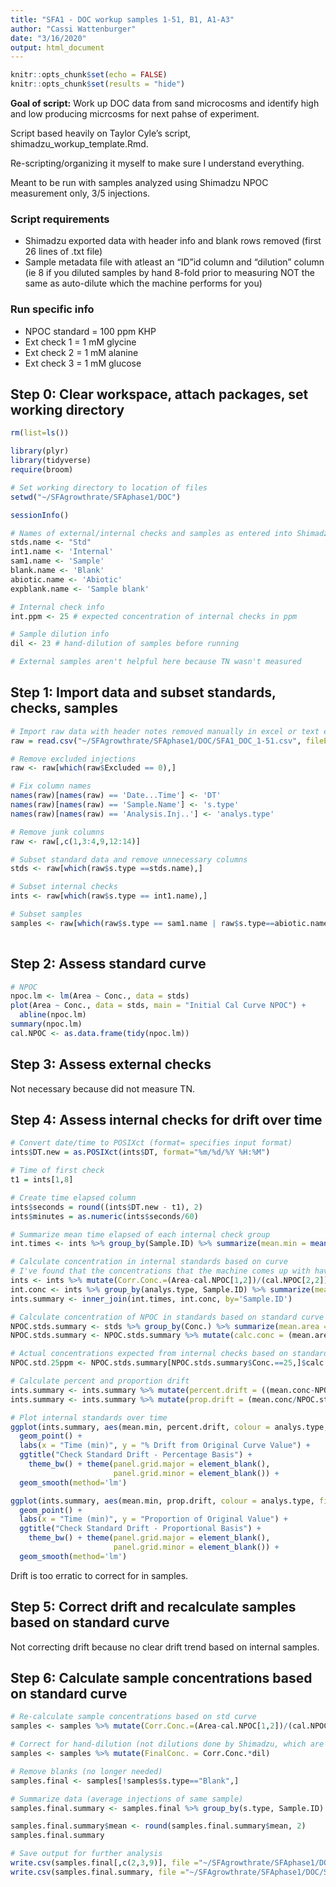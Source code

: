 ```yaml
---
title: "SFA1 - DOC workup samples 1-51, B1, A1-A3"
author: "Cassi Wattenburger"
date: "3/16/2020"
output: html_document
---
```


```r
knitr::opts_chunk$set(echo = FALSE)
knitr::opts_chunk$set(results = "hide")
```

**Goal of script:** Work up DOC data from sand microcosms and identify high and low producing micrcosms for next pahse of experiment.

Script based heavily on Taylor Cyle's script, shimadzu_workup_template.Rmd.

Re-scripting/organizing it myself to make sure I understand everything.

Meant to be run with samples analyzed using Shimadzu NPOC measurement only, 3/5 injections.

### Script requirements
* Shimadzu exported data with header info and blank rows removed (first 26 lines of .txt file)
* Sample metadata file with atleast an "ID"id column and "dilution" column (ie 8 if you diluted samples by hand 8-fold prior to measuring NOT the same as auto-dilute which the machine performs for you)

### Run specific info
* NPOC standard = 100 ppm KHP
* Ext check 1 = 1 mM glycine
* Ext check 2 = 1 mM alanine
* Ext check 3 = 1 mM glucose

## Step 0: Clear workspace, attach packages, set working directory
```r
rm(list=ls())

library(plyr)
library(tidyverse)
require(broom)

# Set working directory to location of files
setwd("~/SFAgrowthrate/SFAphase1/DOC")
```

```r
sessionInfo()
```

```r
# Names of external/internal checks and samples as entered into Shimadzu software
stds.name <- "Std"
int1.name <- 'Internal'
sam1.name <- 'Sample'
blank.name <- 'Blank'
abiotic.name <- 'Abiotic'
expblank.name <- 'Sample blank'

# Internal check info
int.ppm <- 25 # expected concentration of internal checks in ppm

# Sample dilution info
dil <- 23 # hand-dilution of samples before running

# External samples aren't helpful here because TN wasn't measured
```

## Step 1: Import data and subset standards, checks, samples
```r
# Import raw data with header notes removed manually in excel or text editor
raw = read.csv("~/SFAgrowthrate/SFAphase1/DOC/SFA1_DOC_1-51.csv", fileEncoding = "UTF-8-BOM")

# Remove excluded injections
raw <- raw[which(raw$Excluded == 0),]

# Fix column names
names(raw)[names(raw) == 'Date...Time'] <- 'DT'
names(raw)[names(raw) == 'Sample.Name'] <- 's.type'
names(raw)[names(raw) == 'Analysis.Inj..'] <- 'analys.type'

# Remove junk columns
raw <- raw[,c(1,3:4,9,12:14)]

# Subset standard data and remove unnecessary columns
stds <- raw[which(raw$s.type ==stds.name),]

# Subset internal checks
ints <- raw[which(raw$s.type == int1.name),]

# Subset samples
samples <- raw[which(raw$s.type == sam1.name | raw$s.type==abiotic.name | raw$s.type == expblank.name | raw$s.type == blank.name),]
                       
```

## Step 2: Assess standard curve
```r
# NPOC
npoc.lm <- lm(Area ~ Conc., data = stds)
plot(Area ~ Conc., data = stds, main = "Initial Cal Curve NPOC") +
  abline(npoc.lm)
summary(npoc.lm)
cal.NPOC <- as.data.frame(tidy(npoc.lm))
```

## Step 3: Assess external checks

Not necessary because did not measure TN.

## Step 4: Assess internal checks for drift over time
```r
# Convert date/time to POSIXct (format= specifies input format)
ints$DT.new = as.POSIXct(ints$DT, format="%m/%d/%Y %H:%M")

# Time of first check
t1 = ints[1,8]

# Create time elapsed column
ints$seconds = round((ints$DT.new - t1), 2)
ints$minutes = as.numeric(ints$seconds/60)

# Summarize mean time elapsed of each internal check group
int.times <- ints %>% group_by(Sample.ID) %>% summarize(mean.min = mean(minutes))

# Calculate concentration in internal standards based on curve
# I've found that the concentrations that the machine comes up with have no relationship to the standard curve for some reason
ints <- ints %>% mutate(Corr.Conc.=(Area-cal.NPOC[1,2])/(cal.NPOC[2,2]))
int.conc <- ints %>% group_by(analys.type, Sample.ID) %>% summarize(mean.conc = mean(Corr.Conc.))
ints.summary <- inner_join(int.times, int.conc, by='Sample.ID')

# Calculate concentration of NPOC in standards based on standard curve
NPOC.stds.summary <- stds %>% group_by(Conc.) %>% summarize(mean.area = mean(Area))
NPOC.stds.summary <- NPOC.stds.summary %>% mutate(calc.conc = (mean.area-cal.NPOC[1,2])/cal.NPOC[2,2])

# Actual concentrations expected from internal checks based on standard curves
NPOC.std.25ppm <- NPOC.stds.summary[NPOC.stds.summary$Conc.==25,]$calc.conc

# Calculate percent and proportion drift
ints.summary <- ints.summary %>% mutate(percent.drift = ((mean.conc-NPOC.std.25ppm)/NPOC.std.25ppm)*100)
ints.summary <- ints.summary %>% mutate(prop.drift = (mean.conc/NPOC.std.25ppm))

# Plot internal standards over time
ggplot(ints.summary, aes(mean.min, percent.drift, colour = analys.type, fill = analys.type)) + 
  geom_point() +
  labs(x = "Time (min)", y = "% Drift from Original Curve Value") +
  ggtitle("Check Standard Drift - Percentage Basis") + 
    theme_bw() + theme(panel.grid.major = element_blank(), 
                       panel.grid.minor = element_blank()) +
  geom_smooth(method='lm')

ggplot(ints.summary, aes(mean.min, prop.drift, colour = analys.type, fill = analys.type)) + 
  geom_point() +
  labs(x = "Time (min)", y = "Proportion of Original Value") +
  ggtitle("Check Standard Drift - Proportional Basis") + 
    theme_bw() + theme(panel.grid.major = element_blank(), 
                       panel.grid.minor = element_blank()) +
  geom_smooth(method='lm')

```

Drift is too erratic to correct for in samples.

## Step 5: Correct drift and recalculate samples based on standard curve

Not correcting drift because no clear drift trend based on internal samples.

## Step 6: Calculate sample concentrations based on standard curve

```r
# Re-calculate sample concentrations based on std curve
samples <- samples %>% mutate(Corr.Conc.=(Area-cal.NPOC[1,2])/(cal.NPOC[2,2]))

# Correct for hand-dilution (not dilutions done by Shimadzu, which are already accounted for)
samples <- samples %>% mutate(FinalConc. = Corr.Conc.*dil)

# Remove blanks (no longer needed)
samples.final <- samples[!samples$s.type=="Blank",]

# Summarize data (average injections of same sample)
samples.final.summary <- samples.final %>% group_by(s.type, Sample.ID) %>% summarize(mean = mean(FinalConc.), stdv=sd(FinalConc.))

samples.final.summary$mean <- round(samples.final.summary$mean, 2)
samples.final.summary

# Save output for further analysis
write.csv(samples.final[,c(2,3,9)], file ="~/SFAgrowthrate/SFAphase1/DOC/SFA1_DOC_1-51_processed.csv", row.names = FALSE)
write.csv(samples.final.summary, file ="~/SFAgrowthrate/SFAphase1/DOC/SFA1_DOC_1-51_processed_summary.csv", row.names = FALSE)

```



